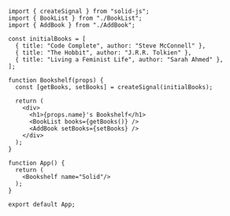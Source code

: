 ```tsx
import { createSignal } from "solid-js";
import { BookList } from "./BookList";
import { AddBook } from "./AddBook";

const initialBooks = [
  { title: "Code Complete", author: "Steve McConnell" },
  { title: "The Hobbit", author: "J.R.R. Tolkien" },
  { title: "Living a Feminist Life", author: "Sarah Ahmed" },
];

function Bookshelf(props) {
  const [getBooks, setBooks] = createSignal(initialBooks);

  return (
    <div>
      <h1>{props.name}'s Bookshelf</h1>
      <BookList books={getBooks()} />
      <AddBook setBooks={setBooks} />
    </div>
  );
}

function App() {
  return (
    <Bookshelf name="Solid"/>
  );
}

export default App;
```
